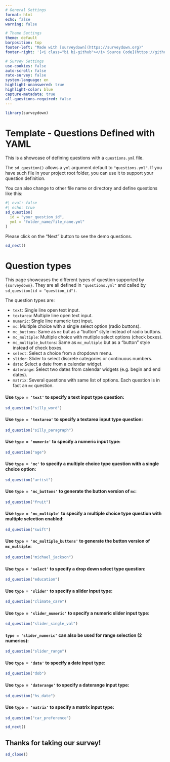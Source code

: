 ```yaml
---
# General Settings
format: html
echo: false
warning: false

# Theme Settings
theme: default
barposition: top
footer-left: "Made with [surveydown](https://surveydown.org)"
footer-right: '[<i class="bi bi-github"></i> Source Code](https://github.com/surveydown-dev/templates)'

# Survey Settings
use-cookies: false
auto-scroll: false
rate-survey: false
system-language: en
highlight-unanswered: true
highlight-color: blue
capture-metadata: true
all-questions-required: false
---
```


```r
library(surveydown)
```

::: {.sd_page id=welcome}

# Template - Questions Defined with YAML

This is a showcase of defining questions with a `questions.yml` file.

The `sd_question()` allows a `yml` argument default to `"questions.yml"`. If you have such file in your project root folder, you can use it to support your question definition.

You can also change to other file name or directory and define questions like this:

```r
#| eval: false
#| echo: true
sd_question(
  id = "your_question_id",
  yml = "folder_name/file_name.yml"
)
```

Please click on the "Next" button to see the demo questions.

```r
sd_next()
```

:::

::: {.sd_page id=question_types}

# Question types

This page showcases the different types of question supported by `{surveydown}`. They are all defined in `"questions.yml"` and called by `sd_question(id = "question_id")`.

The question types are:

  - `text`: Single line open text input.
  - `textarea`: Multiple line open text input.
  - `numeric`: Single line numeric text input.
  - `mc`: Multiple choice with a single select option (radio buttons).
  - `mc_buttons`: Same as `mc` but as a "button" style instead of radio buttons.
  - `mc_multiple`: Multiple choice with mutliple select options (check boxes).
  - `mc_multiple_buttons`: Same as `mc_multiple` but as a "button" style instead of check boxes.
  - `select`: Select a choice from a dropdown menu.
  - `slider`: Slider to select discrete categories or continuous numbers.
  - `date`: Select a date from a calendar widget.
  - `daterange`: Select two dates from calendar widgets (e.g. begin and end dates).
  - `matrix`: Several questions with same list of options. Each question is in fact an `mc` question.

#### Use `type = 'text'` to specify a text input type question:

```r
sd_question("silly_word")
```

#### Use `type = 'textarea'` to specify a textarea input type question:

```r
sd_question("silly_paragraph")
```

#### Use `type = 'numeric'` to specify a numeric input type:

```r
sd_question("age")
```

#### Use `type = 'mc'` to specify a multiple choice type question with a single choice option:

```r
sd_question("artist")
```

#### Use `type = 'mc_buttons'` to generate the button version of `mc`:

```r
sd_question("fruit")
```

#### Use `type = 'mc_multiple'` to specify a multiple choice type question with multiple selection enabled:

```r
sd_question("swift")
```

#### Use `type = 'mc_multiple_buttons'` to generate the button version of `mc_multiple`:

```r
sd_question("michael_jackson")
```

#### Use `type = 'select'` to specify a drop down select type question:

```r
sd_question("education")
```

#### Use `type = 'slider'` to specify a slider input type:

```r
sd_question("climate_care")
```

#### Use `type = 'slider_numeric'` to specify a numeric slider input type:

```r
sd_question("slider_single_val")
```

#### `type = 'slider_numeric'` can also be used for range selection (2 numerics):

```r
sd_question("slider_range")
```

#### Use `type = 'date'` to specify a date input type:

```r
sd_question("dob")
```

#### Use `type = 'daterange'` to specify a daterange input type:

```r
sd_question("hs_date")
```

#### Use `type = 'matrix'` to specify a matrix input type:

```r
sd_question("car_preference")
```

```r
sd_next()
```

:::

::: {.sd_page id=end}

## Thanks for taking our survey!

```r
sd_close()
```

:::
